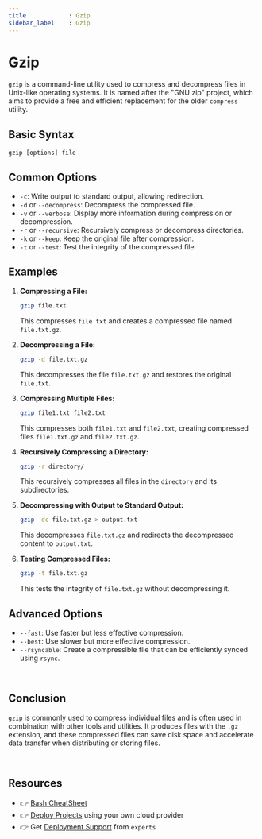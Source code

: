 ```yaml
---
title            : Gzip
sidebar_label    : Gzip
---
```


# Gzip

`gzip` is a command-line utility used to compress and decompress files in Unix-like operating systems. It is named after the "GNU zip" project, which aims to provide a free and efficient replacement for the older `compress` utility.

## **Basic Syntax**

```
gzip [options] file
```

## **Common Options**

- `-c`: Write output to standard output, allowing redirection.
- `-d` or `--decompress`: Decompress the compressed file.
- `-v` or `--verbose`: Display more information during compression or decompression.
- `-r` or `--recursive`: Recursively compress or decompress directories.
- `-k` or `--keep`: Keep the original file after compression.
- `-t` or `--test`: Test the integrity of the compressed file.

## **Examples**

1. **Compressing a File:**
   ```bash
   gzip file.txt
   ```
   This compresses `file.txt` and creates a compressed file named `file.txt.gz`.

2. **Decompressing a File:**
   ```bash
   gzip -d file.txt.gz
   ```
   This decompresses the file `file.txt.gz` and restores the original `file.txt`.

3. **Compressing Multiple Files:**
   ```bash
   gzip file1.txt file2.txt
   ```
   This compresses both `file1.txt` and `file2.txt`, creating compressed files `file1.txt.gz` and `file2.txt.gz`.

4. **Recursively Compressing a Directory:**
   ```bash
   gzip -r directory/
   ```
   This recursively compresses all files in the `directory` and its subdirectories.

5. **Decompressing with Output to Standard Output:**
   ```bash
   gzip -dc file.txt.gz > output.txt
   ```
   This decompresses `file.txt.gz` and redirects the decompressed content to `output.txt`.

6. **Testing Compressed Files:**
   ```bash
   gzip -t file.txt.gz
   ```
   This tests the integrity of `file.txt.gz` without decompressing it.

## **Advanced Options**

- `--fast`: Use faster but less effective compression.
- `--best`: Use slower but more effective compression.
- `--rsyncable`: Create a compressible file that can be efficiently synced using `rsync`.

<br />

## **Conclusion**

`gzip` is commonly used to compress individual files and is often used in combination with other tools and utilities. 
It produces files with the `.gz` extension, and these compressed files can save disk space and accelerate data transfer when distributing or storing files.

<br />

## Resources

- 👉 [Bash CheatSheet](https://devhints.io/bash)
- 👉 [Deploy Projects](https://deploypro.dev/) using your own cloud provider
- 👉 Get [Deployment Support](https://deploypro.dev/support/) from `experts` 
